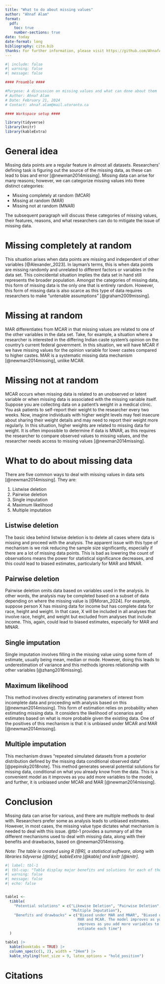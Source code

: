 ```yaml
---
title: "What to do about missing values"
author: "Ahnaf Alam"
format:
  pdf:
    toc: true
    number-sections: true
date: today
date-format: long
bibliography: cite.bib
thanks: For further information, please visit https://github.com/AhnafAlam1/missing-values
---
```


```r
#| include: false
#| warning: false
#| message: false

#### Preamble ####

#Purpose: A discussion on missing values and what can done about them
# Author: Ahnaf Alam
# Date: February 21, 2024
# Contact: ahnaf.alam@mail.utoronto.ca

#### Workspace setup ####

library(tidyverse)
library(knitr)
library(kableExtra)

```


# General idea

Missing data points are a regular feature in almost all datasets. Researchers' defining task is figuring out the source of the missing data, as these can lead to bias and error [@newman2014missing]. Missing data can arise for many reasons; however, we can categorize missing values into three distinct categories:

  * Missing completely at random (MCAR)
  * Missing at random (MAR)
  * Missing not at random (MNAR)

The subsequent paragraph will discuss these categories of missing values, their features, reasons, and what researchers can do to mitigate the issue of missing data.

# Missing completely at random

This situation arises when data points are missing and independent of other variables [@Alexander_2023]. In layman's terms, this is when data points are missing randomly and unrelated to different factors or variables in the data set. This coincidental situation implies the data set in hand still represents the broader population. Amongst the categories of missing data, this form of missing data is the only one that is entirely random. However, this form of missing data is also scarce as this type of data requires researchers to make "untenable assumptions" [@graham2009missing]. 

# Missing at random

MAR differentiates from MCAR in that missing values are related to one of the other variables in the data set.  Take, for example, a situation where a researcher is interested in the differing Indian caste system's opinion on the country's current federal government.  In this situation, we will have MCAR if we have missing values for the opinion variable for lower castes compared to higher castes.  MAR is a systematic missing data mechanism [@newman2014missing], unlike MCAR. 

# Missing not at random

MCAR occurs when missing data is related to an unobserved or latent variable or when missing data is associated with the missing variable itself. Suppose you are collecting data on a patient's weight in a medical clinic. You ask patients to self-report their weight to the researcher every two weeks. Now, imagine individuals with higher weight levels may feel insecure about sharing their weight details and may need to report their weight more regularly. In this situation, higher weights are related to missing data for weight. It is often impossible to determine if data is MNAR, as this requires the researcher to compare observed values to missing values, and the researcher needs access to missing values [@newman2014missing].  

# What to do about missing data

There are five common ways to deal with missing values in data sets [@newman2014missing]. They are:

1. Listwise deletion
2. Pairwise deletion
3. Single imputation
4. Maximum likelihood
5. Multiple imputation


## Listwise deletion

The basic idea behind listwise deletion is to delete all cases where data is missing and proceed with the analysis. The apparent issue with this type of mechanism is we risk reducing the sample size significantly, especially if there are a lot of missing data points. This is bad as lowering the count of observations means the power for statistical significance decreases, and this could lead to biased estimates, particularly for MAR and MNAR.

## Pairwise deletion

Pairwise deletion omits data based on variables used in the analysis. In other words, the analysis may be completed based on a subset of data depending on where the missing value is [@Moran_2024]. For example, suppose person X has missing data for income but has complete data for race, height and weight. In that case, X will be included in all analyses that involve race, height, and weight but excluded from analyses that include income. This, again, could lead to biased estimates, especially for MAR and MNAR.

## Single imputation

Single imputation involves filling in the missing value using some form of estimate, usually being mean, median or mode. However, doing this leads to underestimation of variance and this methods ignores relationship with other variables [@zhang2016missing]. 


## Maximum likelihood

This method involves directly estimating parameters of interest from incomplete data and proceeding with analysis based on this [@newman2014missing]. This form of estimation relies on probability when estimating missing data. It considers the likelihood of scenarios and estimates based on what is more probable given the existing data. One of the positives of this mechanism is that it is unbiased under MCAR and MAR [@newman2014missing].

## Multiple imputation

This mechanism draws "repeated simulated datasets from a posterior distribution defined by the missing data conditional observed data" [@pepinsky2018note]. This method generates several potential solutions for missing data, conditional on what you already know from the data. This is a convenient model as it improves as you add more variables to the model, and further, it is unbiased under MCAR and MAR [@newman2014missing]. 

# Conclusion

Missing data can arise for various, and there are multiple methods to deal with. Researchers prefer some as analysis leads to unbiased estimates. However, in most cases, the missing value type dictates what mechanism is needed to deal with this issue. @tbl-1 provides a summary of all the different mechanisms used to deal with missing data, along with their benefits and drawbacks, based on @newman2014missing. 

*Note: The table is created using R [@R], a statistical software, along with libraries tidyverse [@tidy], kableExtra [@kable] and knitr [@knitr]. *
```r
#| label: tbl-1
#| tbl-cap: "Table display major benefits and solutions for each of the missing data mechanism. It is based on Newman (2014). "
#| warning: false
#| message: false
#| echo: false


table1 <-
  tibble(
    "Potential solutions" = c("Likewise Deletion", "Pairwise Deletion", "Single Imputation", "Maximum Likelihood",
                              "Multiple Imputation"),
    "Benefits and drawbacks" = c("Biased under MAR and MNAR", "Biased under MAR and MNAR", "Biased under MCAR", "Unbiased under
                                 MAR and MCAR. The model improves as you add more variable", "Unbiased under MCAR and MAR. Also
                                 improves as you add more variables to the model. However, the model gives slightly different
                                 estimate each time")
  )

table1 |> 
  kable(booktabs = TRUE) |>
  column_spec(c(1, 2), width = "24em") |> 
  kable_styling(font_size = 9, latex_options = "hold_position")

```








\newpage
# Citations


